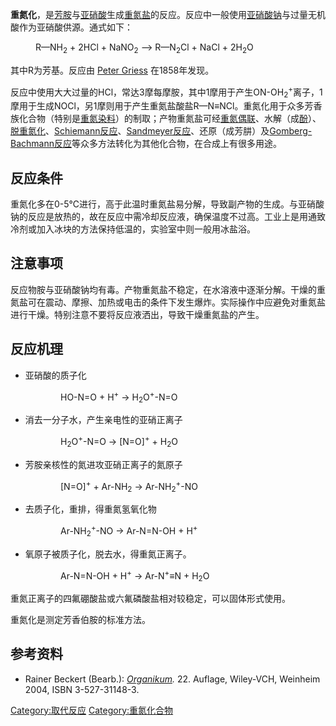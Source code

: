 '''重氮化'''，是[[芳香|芳]][[胺|胺]]与[[亚硝酸|亚硝酸]]生成[[重氮盐|重氮盐]]的反应。反应中一般使用[[亚硝酸钠|亚硝酸钠]]与过量无机酸作为亚硝酸供源。通式如下：

:R—NH<sub>2</sub> + 2HCl + NaNO<sub>2</sub> —> R—N<sub>2</sub>Cl + NaCl + 2H<sub>2</sub>O

其中R为芳基。反应由 [[Peter_Griess|Peter Griess]] 在1858年发现。

反应中使用大大过量的HCl，常达3摩每摩胺，其中1摩用于产生ON-OH<sub>2</sub><sup>+</sup>离子，1摩用于生成NOCl，另1摩则用于产生重氮盐酸盐R—N≡NCl。重氮化用于众多芳香族化合物（特别是[[重氮染料|重氮染料]]）的制取；产物重氮盐可经[[重氮偶联|重氮偶联]]、水解（成[[酚|酚]]）、[[脱重氮化|脱重氮化]]、[[Schiemann反应|Schiemann反应]]、[[Sandmeyer反应|Sandmeyer反应]]、还原（成芳肼）及[[Gomberg-Bachmann反应|Gomberg-Bachmann反应]]等众多方法转化为其他化合物，在合成上有很多用途。

== 反应条件 ==
重氮化多在0-5℃进行，高于此温时重氮盐易分解，导致副产物的生成。与亚硝酸钠的反应是放热的，故在反应中需冷却反应液，确保温度不过高。工业上是用通致冷剂或加入冰块的方法保持低温的，实验室中则一般用冰盐浴。

== 注意事项 ==
反应物胺与亚硝酸钠均有毒。产物重氮盐不稳定，在水溶液中逐渐分解。干燥的重氮盐可在震动、摩擦、加热或电击的条件下发生爆炸。实际操作中应避免对重氮盐进行干燥。特别注意不要将反应液洒出，导致干燥重氮盐的产生。

== 反应机理 ==
*亚硝酸的质子化
::HO-N=O + H<sup>+</sup> <math>\rightarrow</math> H<sub>2</sub>O<sup>+</sup>-N=O
*消去一分子水，产生亲电性的亚硝正离子
::H<sub>2</sub>O<sup>+</sup>-N=O <math>\rightarrow</math> [N=O]<sup>+</sup> + H<sub>2</sub>O
*芳胺亲核性的氮进攻亚硝正离子的氮原子
::[N=O]<sup>+</sup> + Ar-NH<sub>2</sub> <math>\rightarrow</math> Ar-NH<sub>2</sub><sup>+</sup>-NO
*去质子化，重排，得重氮氢氧化物
::Ar-NH<sub>2</sub><sup>+</sup>-NO <math>\rightarrow</math> Ar-N=N-OH + H<sup>+</sup>
*氧原子被质子化，脱去水，得重氮正离子。
::Ar-N=N-OH + H<sup>+</sup> <math>\rightarrow</math> Ar-N<sup>+</sup><math>\equiv</math>N + H<sub>2</sub>O

重氮正离子的四氟硼酸盐或六氟磷酸盐相对较稳定，可以固体形式使用。

重氮化是测定芳香伯胺的标准方法。

==参考资料==
*Rainer Beckert (Bearb.): ''[[Organikum|Organikum]].'' 22. Auflage, Wiley-VCH, Weinheim 2004, ISBN 3-527-31148-3.

[[Category:取代反应|Category:取代反应]]
[[Category:重氮化合物|Category:重氮化合物]]